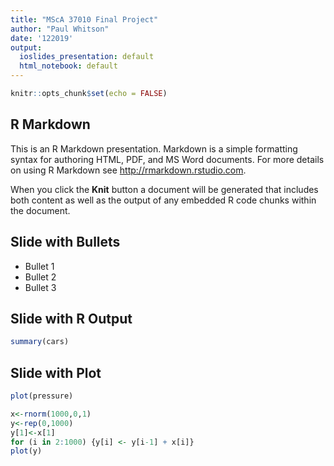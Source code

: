 ```yaml
---
title: "MScA 37010 Final Project"
author: "Paul Whitson"
date: '122019'
output:
  ioslides_presentation: default
  html_notebook: default
---
```


```r
knitr::opts_chunk$set(echo = FALSE)
```

## R Markdown

This is an R Markdown presentation. Markdown is a simple formatting syntax for authoring HTML, PDF, and MS Word documents. For more details on using R Markdown see <http://rmarkdown.rstudio.com>.

When you click the **Knit** button a document will be generated that includes both content as well as the output of any embedded R code chunks within the document.

## Slide with Bullets

- Bullet 1
- Bullet 2
- Bullet 3

## Slide with R Output

```r
summary(cars)
```

## Slide with Plot

```r
plot(pressure)
```

```r
x<-rnorm(1000,0,1)
y<-rep(0,1000)
y[1]<-x[1]
for (i in 2:1000) {y[i] <- y[i-1] + x[i]}
plot(y)
```